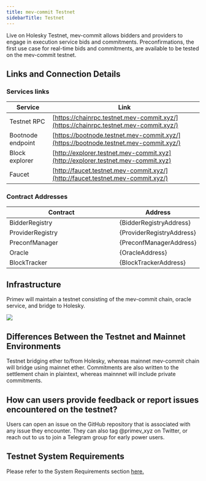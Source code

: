 ```yaml
---
title: mev-commit Testnet
sidebarTitle: Testnet
---
```


Live on Holesky Testnet, mev-commit allows bidders and providers to engage in execution service bids and commitments. Preconfirmations, the first use case for real-time bids and commitments, are available to be tested on the mev-commit testnet.

## **Links and Connection Details**

### **Services links**

| Service           | Link                                                                                           |
| ----------------- | ---------------------------------------------------------------------------------------------- |
| Testnet RPC       | [https://chainrpc.testnet.mev-commit.xyz/](https://chainrpc.testnet.mev-commit.xyz/)           |
| Bootnode endpoint | [https://bootnode.testnet.mev-commit.xyz/](https://bootnode.testnet.mev-commit.xyz/)           |
| Block explorer    | [http://explorer.testnet.mev-commit.xyz](http://explorer.testnet.mev-commit.xyz) |
| Faucet            | [http://faucet.testnet.mev-commit.xyz/](http://faucet.testnet.mev-commit.xyz/)                 |

### **Contract Addresses**


<table>
  <thead>
    <tr>
      <th width="299">Contract</th>
      <th>Address</th>
    </tr>
  </thead>
  <tbody>
    <tr>
      <td>BidderRegistry</td>
      <td>{BidderRegistryAddress}</td>
    </tr>
    <tr>
      <td>ProviderRegistry</td>
      <td>{ProviderRegistryAddress}</td>
    </tr>
    <tr>
      <td>PreconfManager</td>
      <td>{PreconfManagerAddress}</td>
    </tr>
    <tr>
      <td>Oracle</td>
      <td>{OracleAddress}</td>
    </tr>
    <tr>
      <td>BlockTracker</td>
      <td>{BlockTrackerAddress}</td>
    </tr>
  </tbody>
</table>

## Infrastructure

Primev will maintain a testnet consisting of the mev-commit chain, oracle service, and bridge to Holesky.

<Frame>
  <img src="/images/mev-commit-nodes.png" />
</Frame>

## Differences Between the Testnet and Mainnet Environments

Testnet bridging ether to/from Holesky, whereas mainnet mev-commit chain will bridge using mainnet ether. Commitments are also written to the settlement chain in plaintext, whereas mainnnet will include private commitments.

## How can users provide feedback or report issues encountered on the testnet?

Users can open an issue on the GitHub repository that is associated with any issue they encounter. They can also tag @primev_xyz on Twitter, or reach out to us to join a Telegram group for early power users.

## Testnet System Requirements

Please refer to the System Requirements section [here.](/developers/system-requirements)

